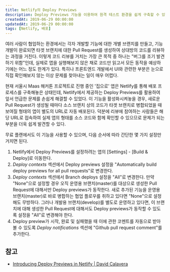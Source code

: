 ```yaml
---
title: Netlify의 Deploy Previews
description: Deploy Previews 기능을 이용하여 원격 테스트 환경을 쉽게 구축할 수 있다.
createdAt: 2019-06-29 00:00:00
updatedAt: 2019-06-29 00:00:00
tags: [Netlify, 배포]
---
```


여러 사람이 협업하는 환경에서는 각자 개발할 기능에 대한 개별 브랜치를 만들고, 기능 개발이 완료되면 타겟 브랜치에 대한 Pull Request를 생성하여 상대방의 코드를 리뷰하는 과정을 거친다. 이렇게 코드 리뷰를 거치는 가장 큰 목적 중 하나는 "버그를 조기 발견하기 위함"인데, 실제로 앱을 실행해보지 않은 채로 코드만 읽고서 모든 동작을 예상하기에는 어느 정도 한계가 있다. 특히나 프론트엔드 개발에서 UI와 관련한 부분은 눈으로 직접 확인해보지 않는 이상 문제를 찾아내는 일이 매우 어렵다.

현재 서울시 Maas 해커톤 프로젝트로 진행 중인 '집으로' 앱은 Netlify를 통해 배포 프로세스를 구축해놓은 상태인데, Netlify에서 제공하는 Deploy Previews를 활용하여 앞서 언급한 문제를 손쉽게 해결할 수 있었다. 이 기능을 활성화시켜놓을 경우, 새로운 Pull Request가 생성될 때마다 소스 브랜치 상의 코드가 타겟 브랜치로 병합되었을 때 보여질 형태의 앱이 별도의 URL로 자동 배포된다. 덕분에 리뷰에 참여하는 사람들은 해당 URL로 접속하여 실제 앱의 형태를 소스 코드와 함께 확인할 수 있으므로 문제가 되는 부분을 더욱 쉽게 발견할 수 있다.

무료 플랜에서도 이 기능을 사용할 수 있으며, 다음 순서에 따라 간단한 몇 가지 설정만 거치면 된다.

1. Netlify에서 Deploy Previews를 설정하려는 앱의 [Settings] - [Build & Deploy]로 이동한다.
2. *Deploy contexts* 섹션에서 Deploy previews 설정을 "Automatically build deploy previews for all pull requests"로 변경한다.
3. *Deploy contexts* 섹션에서 Branch deploys 설정을 "All"로 변경한다. 만약 "None"으로 설정할 경우 오직 운영용 브랜치(master)를 대상으로 생성한 Pull Request에 대해서만 Deploy previews가 동작한다. 새로 추가된 기능을 운영용 브랜치(master)로 바로 병합하는 협업 플로우를 취하고 있다면 "None"으로 설정해도 무방하다. 그러나 개발용 브랜치(develop)를 별도로 운영하고 있다면, 이 브랜치에 대해 생성한 Pull Request에 대해서도 Deploy previews가 동작할 수 있도록 설정을 "All"로 변경해야 한다.
4. Deploy preview가 시작, 완료 및 실패했을 때 이에 관한 코멘트를 자동으로 받아볼 수 있도록 *Deploy notifications* 섹션에 "Github pull request comment"를 추가한다.

## 참고

* [Introducing Deploy Previews in Netlify | David Calavera](https://www.netlify.com/blog/2016/07/20/introducing-deploy-previews-in-netlify/?_ga=2.158759103.481212986.1561538104-1752285197.1552925102)
